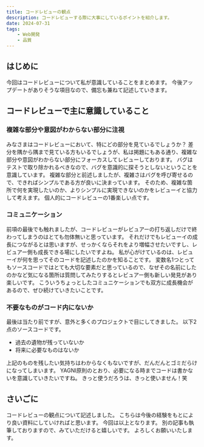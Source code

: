 ```yaml
---
title: コードレビューの観点
description: コードレビューする際に大事にしているポイントを紹介します。
date: 2024-07-31
tags:
    - Web開発
    - 品質
---
```


## はじめに
今回はコードレビューについて私が意識していることをまとめます。
今後アップデートがありそうな項目なので、備忘も兼ねて記述していきます。

## コードレビューで主に意識していること
### 複雑な部分や意図がわからない部分に注視
みなさまはコードレビューにおいて、特にどの部分を見ているでしょうか？
差分を隅から隅まで見ている方もいるでしょうが、私は掲題にもある通り、複雑な部分や意図がわからない部分にフォーカスしてレビューしております。
バグはテストで取り除かれるべきなので、バグを意識的に探そうとしないということを意識しています。
複雑な部分と前述しましたが、複雑さはバグを呼び寄せるので、できればシンプルである方が良いに決まっています。
そのため、複雑な箇所で何を実現したいのか、よりシンプルに実現できないのかをレビューイと協力して考えます。
個人的にコードレビューの1番楽しい点です。


### コミュニケーション
前項の最後でも触れましたが、コードレビューがレビュアーの打ち返しだけで終わってしまうのはとても勿体無いと思っています。
それだけでもレビューイの成長につながるとは思いますが、せっかくならそれをより増幅させたいですし、レビュアー側も成長できる場にしたいですよね。
私が心がけているのは、レビューイが何を思ってそのコードを記述したのかを知ることです。
変数名1つとってもソースコードではとても大切な要素だと思っているので、なぜその名前にしたのかなど気になる箇所は質問してみたりするとレビュアー側も新しい発見があり楽しいです。
こういうちょっとしたコミュニケーションでも双方に成長機会があるので、ぜひ続けていきたいことです。


### 不要なものがコード内にないか
最後は当たり前ですが、意外と多くのプロジェクトで目にしてきました。
以下2点のソースコードです。
- 過去の遺物が残っていないか
- 将来に必要なものはないか

上記のものを残したい気持ちはわからなくもないですが、だんだんとゴミだらけになってしまいます。
YAGNI原則のとおり、必要になる時までコードは書かないを意識していきたいですね。
きっと使うだろうは、きっと使いません！笑


## さいごに
コードレビューの観点について記述しました。
こちらは今後の経験をもとにより良い資料にしていければと思います。
今回は以上となります。
別の記事も執筆しておりますので、みていただけると嬉しいです。
よろしくお願いいたします。